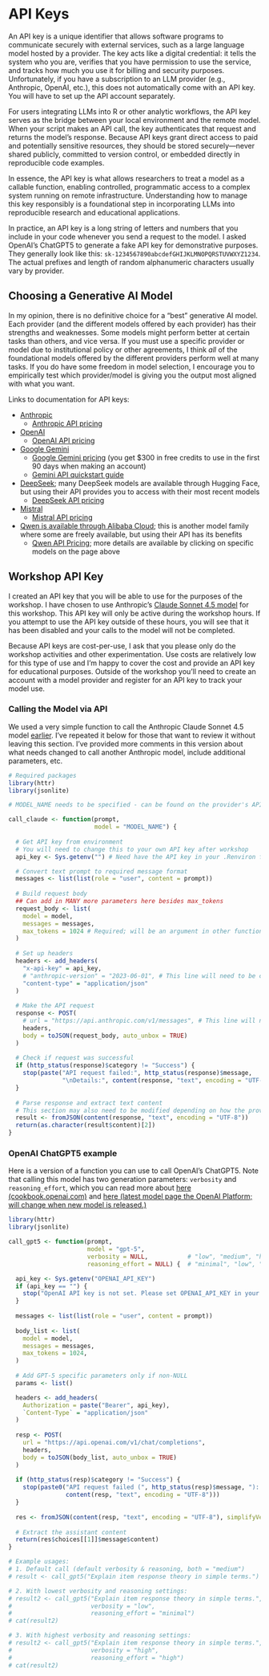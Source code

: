 # API Keys {#sec-api-keys}

An API key is a unique identifier that allows software programs to communicate securely with external services, such as a large language model hosted by a provider. 
The key acts like a digital credential: it tells the system who you are, verifies that you have permission to use the service, and tracks how much you use it for billing and security purposes.
Unfortunately, if you have a subscription to an LLM provider (e.g., Anthropic, OpenAI, etc.), this does not automatically come with an API key.
You will have to set up the API account separately.

For users integrating LLMs into R or other analytic workflows, the API key serves as the bridge between your local environment and the remote model. 
When your script makes an API call, the key authenticates that request and returns the model’s response. 
Because API keys grant direct access to paid and potentially sensitive resources, they should be stored securely—never shared publicly, committed to version control, or embedded directly in reproducible code examples.

In essence, the API key is what allows researchers to treat a model as a callable function, enabling controlled, programmatic access to a complex system running on remote infrastructure. 
Understanding how to manage this key responsibly is a foundational step in incorporating LLMs into reproducible research and educational applications.

In practice, an API key is a long string of letters and numbers that you include in your code whenever you send a request to the model.
I asked OpenAI's ChatGPT5 to generate a fake API key for demonstrative purposes.
They generally look like this: `sk-1234567890abcdefGHIJKLMNOPQRSTUVWXYZ1234`.
The actual prefixes and length of random alphanumeric characters usually vary by provider.


## Choosing a Generative AI Model

In my opinion, there is no definitive choice for a "best" generative AI model. Each provider (and the different models offered by each provider) has their strengths and weaknesses.
Some models might perform better at certain tasks than others, and vice versa.
If you must use a specific provider or model due to institutional policy or other agreements, I think _all_ of the foundational models offered by the different providers perform well at many tasks.
If you do have some freedom in model selection, I encourage you to empirically test which provider/model is giving you the output most aligned with what you want.

Links to documentation for API keys:

- [Anthropic](https://console.anthropic.com/)
  - [Anthropic API pricing](https://www.claude.com/pricing#api)
- [OpenAI](https://platform.openai.com/api-keys)
  - [OpenAI API pricing](https://openai.com/api/pricing/)
- [Google Gemini](https://aistudio.google.com/welcome)
  - [Google Gemini pricing](https://ai.google.dev/gemini-api/docs/pricing) (you get $300 in free credits to use in the first 90 days when making an account)
  - [Gemini API quickstart guide](https://ai.google.dev/gemini-api/docs/quickstart)
- [DeepSeek](https://api-docs.deepseek.com/); many DeepSeek models are available through Hugging Face, but using their API provides you to access with their most recent models
  - [DeepSeek API pricing](https://api-docs.deepseek.com/quick_start/pricing)
- [Mistral](https://docs.mistral.ai/api)
  - [Mistral API pricing](https://mistral.ai/pricing#api-pricing)
- [Qwen is available through Alibaba Cloud](https://www.alibabacloud.com/en/product/modelstudio); this is another model family where some are freely available, but using their API has its benefits
  - [Qwen API Pricing](https://www.alibabacloud.com/help/en/model-studio/models); more details are available by clicking on specific models on the page above

## Workshop API Key {#sec-workshop-key}

I created an API key that you will be able to use for the purposes of the workshop.
I have chosen to use Anthropic's [Claude Sonnet 4.5 model](https://www.anthropic.com/news/claude-sonnet-4-5){target="_blank"} for this workshop.
This API key will only be active during the workshop hours.
If you attempt to use the API key outside of these hours, you will see that it has been disabled and your calls to the model will not be completed.

Because API keys are cost-per-use, I ask that you please only do the workshop activities and other experimentation. 
Use costs are relatively low for this type of use and I'm happy to cover the cost and provide an API key for educational purposes.
Outside of the workshop you'll need to create an account with a model provider and register for an API key to track your model use.

### Calling the Model via API

We used a very simple function to call the Anthropic Claude Sonnet 4.5 model [earlier](03-test-connect.qmd#sec-call-claude).
I've repeated it below for those that want to review it without leaving this section. 
I've provided more comments in this version about what needs changed to call another Anthropic model, include additional parameters, etc.

```r

# Required packages
library(httr)
library(jsonlite)

# MODEL_NAME needs to be specified - can be found on the provider's API documentation page

call_claude <- function(prompt,
                        model = "MODEL_NAME") {
  
  # Get API key from environment
  # You will need to change this to your own API key after workshop
  api_key <- Sys.getenv("") # Need have the API key in your .Renviron file

  # Convert text prompt to required message format
  messages <- list(list(role = "user", content = prompt))
  
  # Build request body
  ## Can add in MANY more parameters here besides max_tokens
  request_body <- list(
    model = model,
    messages = messages,
    max_tokens = 1024 # Required; will be an argument in other functions
  )
  
  # Set up headers
  headers <- add_headers(
    "x-api-key" = api_key,
    # "anthropic-version" = "2023-06-01", # This line will need to be changed
    "content-type" = "application/json"
  )
  
  # Make the API request
  response <- POST(
    # url = "https://api.anthropic.com/v1/messages", # This line will need to be changed
    headers,
    body = toJSON(request_body, auto_unbox = TRUE)
  )
  
  # Check if request was successful
  if (http_status(response)$category != "Success") {
    stop(paste("API request failed:", http_status(response)$message, 
               "\nDetails:", content(response, "text", encoding = "UTF-8")))
  }
  
  # Parse response and extract text content
  # This section may also need to be modified depending on how the provider returns model output.
  result <- fromJSON(content(response, "text", encoding = "UTF-8"))
  return(as.character(result$content)[2])
}

```

### OpenAI ChatGPT5 example

Here is a version of a function you can use to call OpenAI's ChatGPT5.
Note that calling this model has two generation parameters: `verbosity` and `reasoning_effort`, which you can read more about [here (cookbook.openai.com)](https://cookbook.openai.com/examples/gpt-5/gpt-5_new_params_and_tools){target="_blank"} and [here (latest model page the OpenAI Platform; will change when new model is released.)](https://platform.openai.com/docs/guides/latest-model){target="_blank"} 

```r

library(httr)
library(jsonlite)

call_gpt5 <- function(prompt,
                      model = "gpt-5",
                      verbosity = NULL,           # "low", "medium", "high"
                      reasoning_effort = NULL) {  # "minimal", "low", "medium", "high"

  api_key <- Sys.getenv("OPENAI_API_KEY")
  if (api_key == "") {
    stop("OpenAI API key is not set. Please set OPENAI_API_KEY in your environment.")
  }
  
  messages <- list(list(role = "user", content = prompt))
  
  body_list <- list(
    model = model,
    messages = messages,
    max_tokens = 1024,
  )
  
  # Add GPT-5 specific parameters only if non-NULL
  params <- list()

  headers <- add_headers(
    Authorization = paste("Bearer", api_key),
    `Content-Type` = "application/json"
  )
  
  resp <- POST(
    url = "https://api.openai.com/v1/chat/completions",
    headers,
    body = toJSON(body_list, auto_unbox = TRUE)
  )
  
  if (http_status(resp)$category != "Success") {
    stop(paste0("API request failed (", http_status(resp)$message, "): ",
                content(resp, "text", encoding = "UTF-8")))
  }
  
  res <- fromJSON(content(resp, "text", encoding = "UTF-8"), simplifyVector = TRUE)
  
  # Extract the assistant content
  return(res$choices[[1]]$message$content)
}

# Example usages:
# 1. Default call (default verbosity & reasoning, both = "medium")
# result <- call_gpt5("Explain item response theory in simple terms.")

# 2. With lowest verbosity and reasoning settings:
# result2 <- call_gpt5("Explain item response theory in simple terms.",
#                      verbosity = "low",
#                      reasoning_effort = "minimal")
# cat(result2)

# 3. With highest verbosity and reasoning settings:
# result2 <- call_gpt5("Explain item response theory in simple terms.",
#                      verbosity = "high",
#                      reasoning_effort = "high")
# cat(result2)

```

